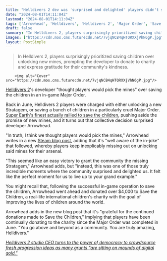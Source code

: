 ```yaml
---
title: "Helldivers 2 dev was 'surprised and delighted' players didn't sacrifice some kids for a new Stratagem, so good on you for not doing that"
date: "2024-08-01T14:11:04Z"
lastmod: "2024-08-01T14:11:04Z"
tags: ['Arrowhead', 'Helldivers', 'Helldivers 2', 'Major Order', 'Save the Children', 'Steam', 'Third-Person Shooter']
draft: false
summary: "In Helldivers 2, players surprisingly prioritized saving children over unlocking new mines, prompting the developer to donate to charity and express gratitude for their community's kindness."
images: ["https://cdn.mos.cms.futurecdn.net/7vjqNCB4qHTQRXXjVhN6gP.jpg"]
layout: PostSimple
---
```

> In Helldivers 2, players surprisingly prioritized saving children over unlocking new mines, prompting the developer to donate to charity and express gratitude for their community's kindness.


        <img alt="Cover" src="https://cdn.mos.cms.futurecdn.net/7vjqNCB4qHTQRXXjVhN6gP.jpg"/>
        
[Helldivers 2](https://www.gamesradar.com/helldivers-2-guide/)'s developer "thought players would pick the mines" over saving the children in an in-game Major Order.

Back in June, Helldivers 2 players were charged with either unlocking a new Stratagem, or saving a bunch of children in a particularly cruel Major Order. [Super Earth's finest actually rallied to save the children](https://www.gamesradar.com/games/third-person-shooter/unphased-by-promises-of-a-new-stratagem-helldivers-2-players-are-rallying-to-save-the-children-in-the-current-major-order/), pushing aside the promise of new mines, and it turns out that collective decision surprised developer Arrowhead.

"In truth, I think we thought players would pick the mines," Arrowhead writes in a new [Steam blog post](https://store.steampowered.com/news/app/553850/view/4339865428700306191?l=english), adding that it's "well aware of the in-joke" that followed, whereby players keep inexplicably missing out on unlocking said mines for their arsenal. 

"This seemed like an easy victory to grant the community the missing Stratagem," Arrowhead adds, but "instead, this was one of those truly incredible moments where the community surprised and delighted us. It felt like the perfect moment for us to live up to your grand example."

You might recall that, following the successful in-game operation to save the children, Arrowhead went ahead and donated over $4,000 to Save the Children, a real-life international children's charity with the goal of improving the lives of children around the world.

Arrowhead adds in the new blog post that it's "grateful for the continued donations made to Save the Children," implying that players have been continually donating to the charity since the Major Order was completed in June. "You go above and beyond as a community. You are truly amazing, Helldivers."

[<em>Helldivers 2 studio CEO turns to the power of democracy to crowdsource fresh progression ideas as many grunts "are sitting on mounds of digital gold."</em>](https://www.gamesradar.com/games/third-person-shooter/helldivers-2-studio-ceo-turns-to-the-power-of-democracy-to-crowdsource-fresh-progression-ideas-as-many-grunts-are-sitting-on-mounds-of-digital-gold/)
        